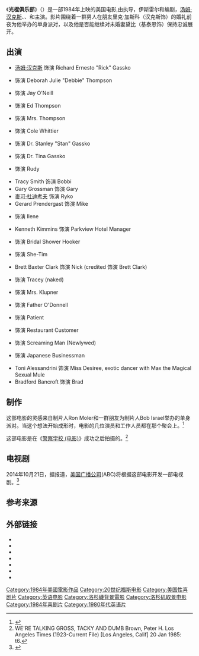 {{Infobox film
| name           = 光棍俱乐部
| original_name = Bachelor Party
| image          = 
| caption        = 
| alt            =
| writer         = {{tsl|en|Neal Israel||}}<br />{{tsl|en|Pat Proft||}}
| starring = {{Plainlist|
* [[汤姆·汉克斯|汤姆·汉克斯]]
* {{tsl|en|Adrian Zmed||}}
* {{tsl|en|William Tepper||}}
* {{tsl|en|Tawny Kitaen|陶妮·基坦}}
}}
| producer       = {{tsl|en|Joe Roth||}}<br />{{tsl|en|Bob Israel (film producer)||Bob Israel}}<br />Ron Moler<br>{{tsl|en|Raju Patel||}}
| director       = {{tsl|en|Neal Israel||}}
| story          = {{tsl|en|Bob Israel (film producer)||Bob Israel}}
| cinematography =  Hal Trussell
| music          = {{tsl|en|Robert Folk||}}
| editing        = Tom Walls
| distributor    = [[二十世紀影業|二十世紀影業]]
| released       = {{Film date|1984|06|29}}
| runtime        = 105分钟
| country        = 美国
| language       = 英语
| budget         = 7百万美元<ref name="los">WE'RE TALKING GROSS, TACKY AND DUMB Brown, Peter H. Los Angeles Times 20 Jan 1985: 6.</ref>
| gross          = 3840萬美元<ref name="los"/>
}}

《'''光棍俱乐部'''》（{{lang-en|Bachelor Party}}）是一部1984年上映的美国{{tsl|en|sex comedy|性喜剧|}}电影,由{{tsl|en|Neal Israel|尼尔·伊斯雷尔|}}执导，伊斯雷尔和{{tsl|en|Pat Proft|帕特·普夫特|}}编剧，[[汤姆·汉克斯|汤姆·汉克斯]]、{{tsl|en|Adrian Zmed|阿德里安|}}、{{tsl|en|William Tepper|威廉·泰珀|}}和{{tsl|en|Tawny Kitaen|陶妮·基坦}}主演。影片围绕着一群男人在朋友里克·加斯科（汉克斯饰）的婚礼前夜为他举办的单身派对，以及他是否能继续对未婚妻黛比（基泰恩饰）保持忠诚展开。

== 出演 ==
{{div col}}
* [[汤姆·汉克斯|汤姆·汉克斯]] 饰演 Richard Ernesto "Rick" Gassko
* {{tsl|en|Tawny Kitaen|陶妮·基坦}} 饰演 Deborah Julie "Debbie" Thompson
* {{tsl|en|Adrian Zmed||}} 饰演 Jay O'Neill
* {{tsl|en|George Grizzard||}} 饰演 Ed Thompson
* {{tsl|en|Barbara Stuart||}} 饰演 Mrs. Thompson
* {{tsl|en|Robert Prescott (actor)||Robert Prescott}} 饰演 Cole Whittier
* {{tsl|en|William Tepper||}} 饰演 Dr. Stanley "Stan" Gassko
* {{tsl|en|Wendie Jo Sperber||}} 饰演 Dr. Tina Gassko
* {{tsl|en|Barry Diamond||}} 饰演 Rudy
* Tracy Smith 饰演 Bobbi
* Gary Grossman 饰演 Gary
* [[麥可·杜迪考夫|麥可·杜迪考夫]] 饰演 Ryko
* Gerard Prendergast 饰演 Mike
* {{tsl|en|Deborah Harmon||}} 饰演 Ilene
* Kenneth Kimmins 饰演 Parkview Hotel Manager
* {{tsl|en|Rosanne Katon||}} 饰演 Bridal Shower Hooker
* {{tsl|en|Christopher Morley (actor)||Christopher Morley}} 饰演 She-Tim
* Brett Baxter Clark 饰演 Nick (credited 饰演 Brett Clark)
* {{tsl|en|Monique Gabrielle||}} 饰演 Tracey (naked)
* {{tsl|en|Angela Aames||}} 饰演 Mrs. Klupner
* {{tsl|en|Hugh McPhillips||}} 饰演 Father O'Donnell
* {{tsl|en|Billy Beck||}} 饰演 Patient
* {{tsl|en|Milt Kogan||}} 饰演 Restaurant Customer
* {{tsl|en|Pat Proft||}} 饰演 Screaming Man (Newlywed)
* {{tsl|en|Tad Horino||}} 饰演 Japanese Businessman
* Toni Alessandrini 饰演 Miss Desiree, exotic dancer with Max the Magical Sexual Mule
* Bradford Bancroft 饰演 Brad
{{div col end}}

== 制作 ==
这部电影的灵感来自制片人Ron Moler和一群朋友为制片人Bob Israel举办的单身派对。当这个想法开始成形时，电影的几位演员和工作人员都在那个聚会上。<ref name="dvd2">{{cite news | title = Behind The Scenes Special Feature | work = Bachelor Party DVD | publisher = [[二十世紀影業|二十世紀影業]] | date = 2001}}</ref>

这部电影是在《[[警察学校_(电影)|警察学校 (电影)]]》成功之后拍摄的。<ref>WE'RE TALKING GROSS, TACKY AND DUMB Brown, Peter H. Los Angeles Times (1923-Current File) [Los Angeles, Calif] 20 Jan 1985: t6.</ref>

== 电视剧 ==
2014年10月21日，据报道，[[美国广播公司|美国广播公司]](ABC)将根据这部电影开发一部电视剧。<ref>{{cite web|last1=Andreeva|first1=Nellie|title=‘Bachelor Party’ Comedy Series Inspired By Movie Set At ABC As Put Pilot|url=https://deadline.com/2014/10/bachelor-party-tv-show-abc-857184/|website=Deadline.com|accessdate=2015-12-07|archive-date=2015-12-03|archive-url=https://web.archive.org/web/20151203155805/http://deadline.com/2014/10/bachelor-party-tv-show-abc-857184/|dead-url=no}}</ref>

== 参考来源 ==
{{Reflist}}

== 外部链接 ==
* {{IMDb title|0086927}}
* {{AllRovi movie|3642}}
* {{tcmdb title|id=67893}}
* {{douban|1296053}}
* {{AFI film|id=57005}}
* {{rotten-tomatoes|1001526-bachelor_party}}
* {{mojo title|bachelorparty}}

[[Category:1984年美國電影作品|Category:1984年美國電影作品]]
[[Category:20世纪福斯电影|Category:20世纪福斯电影]]
[[Category:美国性喜剧片|Category:美国性喜剧片]]
[[Category:英语电影|Category:英语电影]]
[[Category:洛杉磯背景電影|Category:洛杉磯背景電影]]
[[Category:洛杉矶取景电影|Category:洛杉矶取景电影]]
[[Category:1984年喜剧片|Category:1984年喜剧片]]
[[Category:1980年代英语片|Category:1980年代英语片]]